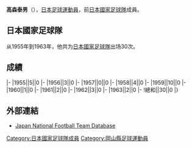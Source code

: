 {{Infobox football biography
|name=高森泰男
|image=
|fullname=高森泰男
|birth_date={{Birth date and age|1934|3|3}}
|cityofbirth=
|countryofbirth=[[日本|日本]]
|height=
|position=[[後衛_(足球)|後衛]]
|currentclub=
|years=?-1968
|clubs=[[日本鋼管|日本鋼管]]
|caps(goals)=
|nationalyears=1955-1963
|nationalteam=[[日本國家足球隊|日本]]
|nationalcaps(goals)=30 (0)
}}
'''高森泰男'''（{{Bd|1934年|3月3日||}}），[[日本|日本]][[足球|足球]][[運動員|運動員]]，前[[日本國家足球隊|日本國家足球隊]]成員。

==日本國家足球隊==
从1955年到1963年，他共为[[日本國家足球隊|日本國家足球隊]]出场30次。

==成績==
{{Football player national team statistics|JPN}}
|-
|1955||5||0
|-
|1956||3||0
|-
|1957||0||0
|-
|1958||4||0
|-
|1959||10||0
|-
|1960||1||0
|-
|1961||2||0
|-
|1962||3||0
|-
|1963||2||0
|-
!總和||30||0
|}

==外部連結==
{{Reflist}}
*[https://web.archive.org/web/20160319090133/http://www.japannationalfootballteam.com/en/players/takamori_yasuo.html Japan National Football Team Database]

{{1956年奥运会男子足球日本参赛名单}}
{{Japan-sport-bio-stub}}
{{Soccer-player-stub}}
[[Category:日本國家足球隊成員|Category:日本國家足球隊成員]]
[[Category:岡山縣足球運動員|Category:岡山縣足球運動員]]
